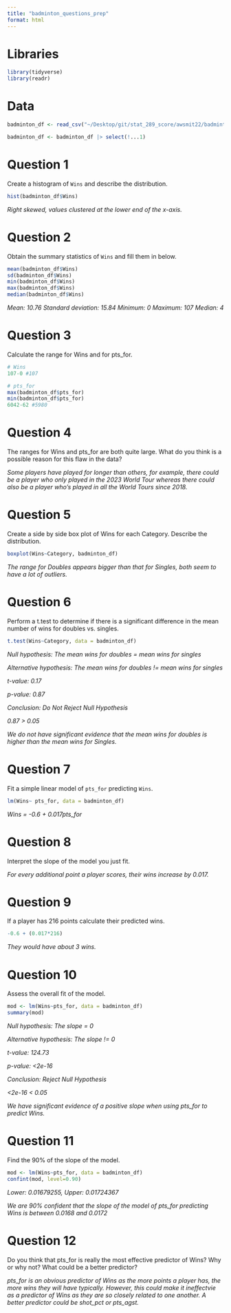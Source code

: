 ```yaml
---
title: "badminton_questions_prep"
format: html
---
```


# Libraries

```r
library(tidyverse)
library(readr)
```

# Data

```r
badminton_df <- read_csv("~/Desktop/git/stat_289_score/awsmit22/badminton_module/exploration/badminton.csv")

badminton_df <- badminton_df |> select(!...1)
```

# Question 1

Create a histogram of `Wins` and describe the distribution.

```r
hist(badminton_df$Wins)
```

*Right skewed, values clustered at the lower end of the x-axis.*

# Question 2

Obtain the summary statistics of `Wins` and fill them in below. 

```r
mean(badminton_df$Wins)
sd(badminton_df$Wins)
min(badminton_df$Wins)
max(badminton_df$Wins)
median(badminton_df$Wins)
```

*Mean: 10.76*
*Standard deviation: 15.84*
*Minimum: 0*
*Maximum: 107*
*Median: 4*

# Question 3

Calculate the range for Wins and for pts_for. 

```r
# Wins 
107-0 #107

# pts_for
max(badminton_df$pts_for)
min(badminton_df$pts_for)
6042-62 #5980
```

# Question 4

The ranges for Wins and pts_for are both quite large. What do you think is a possible reason for this flaw in the data?

*Some players have played for longer than others, for example, there could be a player who only played in the 2023 World Tour whereas there could also be a player who's played in all the World Tours since 2018.*

# Question 5

Create a side by side box plot of Wins for each Category. Describe the distribution.

```r
boxplot(Wins~Category, badminton_df)
```

*The range for Doubles appears bigger than that for Singles, both seem to have a lot of outliers.*

# Question 6

Perform a t.test to determine if there is a significant difference in the mean number of wins for doubles vs. singles. 

```r
t.test(Wins~Category, data = badminton_df)
```

*Null hypothesis: The mean wins for doubles = mean wins for singles*

*Alternative hypothesis: The mean wins for doubles != mean wins for singles*

*t-value: 0.17*

*p-value: 0.87*

*Conclusion: Do Not Reject Null Hypothesis*

*0.87 > 0.05*

*We do not have significant evidence that the mean wins for doubles is higher than the mean wins for Singles.* 

# Question 7

Fit a simple linear model of `pts_for` predicting `Wins`.

```r
lm(Wins~ pts_for, data = badminton_df)
```

*Wins = -0.6 + 0.017pts_for*

# Question 8

Interpret the slope of the model you just fit.

*For every additional point a player scores, their wins increase by 0.017.*

# Question 9

If a player has 216 points calculate their predicted wins. 

```r
-0.6 + (0.017*216)
```

*They would have about 3 wins.*

# Question 10

Assess the overall fit of the model. 

```r
mod <- lm(Wins~pts_for, data = badminton_df)
summary(mod)
```

*Null hypothesis: The slope = 0*

*Alternative hypothesis: The slope != 0*

*t-value: 124.73*

*p-value: <2e-16*

*Conclusion: Reject Null Hypothesis*

*<2e-16 < 0.05*

*We have significant evidence of a positive slope when using pts_for to predict Wins.* 

# Question 11

Find the 90% of the slope of the model.

```r
mod <- lm(Wins~pts_for, data = badminton_df)
confint(mod, level=0.90)
```

*Lower: 0.01679255, Upper: 0.01724367*

*We are 90% confident that the slope of the model of pts_for predicting Wins is between 0.0168 and 0.0172*

# Question 12

Do you think that pts_for is really the most effective predictor of Wins? Why or why not? What could be a better predictor?

*pts_for is an obvious predictor of Wins as the more points a player has, the more wins they will have typically. However, this could make it ineffectvie as a predictor of Wins as they are so closely related to one another. A better predictor could be shot_pct or pts_agst.*




